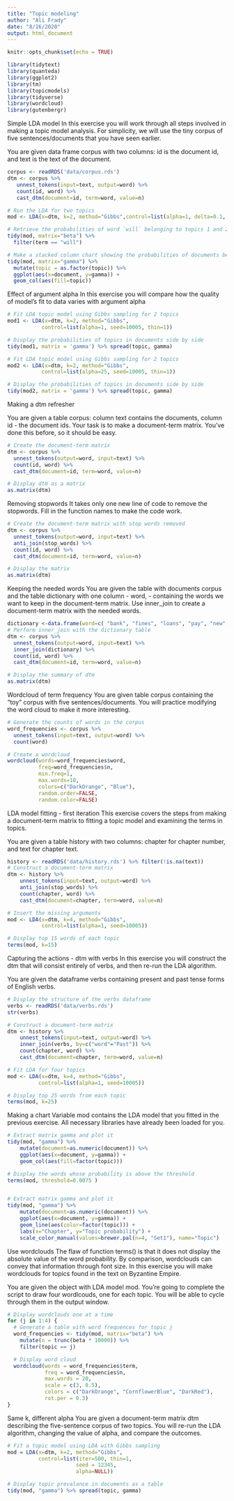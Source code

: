 ```yaml
---
title: "Topic modeling"
author: "Ali Frady"
date: "8/16/2020"
output: html_document
---
```


```r
knitr::opts_chunk$set(echo = TRUE)
```


```r
library(tidytext)
library(quanteda)
library(ggplot2)
library(tm)
library(topicmodels)
library(tidyverse)
library(wordcloud)
library(gutenbergr)
```

Simple LDA model
In this exercise you will work through all steps involved in making a topic model analysis. For simplicity, we will use the tiny corpus of five sentences/documents that you have seen earlier.

You are given data frame corpus with two columns: id is the document id, and text is the text of the document.


```r
corpus <- readRDS('data/corpus.rds')
dtm <- corpus %>% 
   unnest_tokens(input=text, output=word) %>% 
   count(id, word) %>% 
   cast_dtm(document=id, term=word, value=n)

# Run the LDA for two topics
mod <- LDA(x=dtm, k=2, method="Gibbs",control=list(alpha=1, delta=0.1, seed=10005))

# Retrieve the probabilities of word `will` belonging to topics 1 and 2
tidy(mod, matrix="beta") %>%
  filter(term == "will")

# Make a stacked column chart showing the probabilities of documents belonging to topics
tidy(mod, matrix="gamma") %>% 
  mutate(topic = as.factor(topic)) %>% 
  ggplot(aes(x=document, y=gamma)) + 
  geom_col(aes(fill=topic))

```
Effect of argument alpha
In this exercise you will compare how the quality of model's fit to data varies with argument alpha

```r
# Fit LDA topic model using Gibbs sampling for 2 topics
mod1 <- LDA(x=dtm, k=2, method="Gibbs",
           control=list(alpha=1, seed=10005, thin=1))

# Display the probabilities of topics in documents side by side
tidy(mod1, matrix = 'gamma') %>% spread(topic, gamma)

# Fit LDA topic model using Gibbs sampling for 2 topics
mod2 <- LDA(x=dtm, k=2, method="Gibbs",
           control=list(alpha=25, seed=10005, thin=1))

# Display the probabilities of topics in documents side by side
tidy(mod2, matrix = 'gamma') %>% spread(topic, gamma)
```
Making a dtm refresher

You are given a table corpus: column text contains the documents, column id - the document ids. Your task is to make a document-term matrix. You've done this before, so it should be easy.

```r
# Create the document-term matrix
dtm <- corpus %>%
  unnest_tokens(output=word, input=text) %>%
  count(id, word) %>%
  cast_dtm(document=id, term=word, value=n)

# Display dtm as a matrix
as.matrix(dtm)
```

Removing stopwords
It takes only one new line of code to remove the stopwords. Fill in the function names to make the code work.

```r
# Create the document-term matrix with stop words removed
dtm <- corpus %>%
  unnest_tokens(output=word, input=text) %>%
  anti_join(stop_words) %>% 
  count(id, word) %>%
  cast_dtm(document=id, term=word, value=n)

# Display the matrix
as.matrix(dtm)
```
Keeping the needed words
You are given the table with documents corpus and the table dictionary with one column - word, - containing the words we want to keep in the document-term matrix. Use inner_join to create a document-term matrix with the needed words.
```r
dictionary <-data.frame(word=c( "bank", "fines", "loans", "pay", "new", "opened", "restaurant"))
# Perform inner_join with the dictionary table
dtm <- corpus %>%
  unnest_tokens(output=word, input=text) %>%
  inner_join(dictionary) %>% 
  count(id, word) %>%
  cast_dtm(document=id, term=word, value=n)

# Display the summary of dtm
as.matrix(dtm)
```


Wordcloud of term frequency
You are given table corpus containing the "toy" corpus with five sentences/documents. You will practice modifying the word cloud to make it more interesting.

```r
# Generate the counts of words in the corpus
word_frequencies <- corpus %>% 
  unnest_tokens(input=text, output=word) %>%
  count(word)

# Create a wordcloud
wordcloud(words=word_frequencies$word, 
          freq=word_frequencies$n,
          min.freq=1,
          max.words=10,
          colors=c("DarkOrange", "Blue"),
          random.order=FALSE,
          random.color=FALSE)
```


LDA model fitting - first iteration
This exercise covers the steps from making a document-term matrix to fitting a topic model and examining the terms in topics.

You are given a table history with two columns: chapter for chapter number, and text for chapter text.


```r
history <- readRDS('data/history.rds') %>% filter(!is.na(text))
# Construct a document-term matrix
dtm <- history %>% 
	unnest_tokens(input=text, output=word) %>% 
    anti_join(stop_words) %>% 
    count(chapter, word) %>% 
    cast_dtm(document=chapter, term=word, value=n)

# Insert the missing arguments
mod <- LDA(x=dtm, k=4, method="Gibbs", 
           control=list(alpha=1, seed=10005))

# Display top 15 words of each topic
terms(mod, k=15)
```
Capturing the actions - dtm with verbs
In this exercise you will construct the dtm that will consist entirely of verbs, and then re-run the LDA algorithm.

You are given the dataframe verbs containing present and past tense forms of English verbs.

```r
# Display the structure of the verbs dataframe
verbs <- readRDS('data/verbs.rds')
str(verbs)

# Construct a document-term matrix
dtm <- history %>% 
	unnest_tokens(input=text, output=word) %>% 
    inner_join(verbs, by=c("word"="Past")) %>% 
    count(chapter, word) %>% 
    cast_dtm(document=chapter, term=word, value=n)

# Fit LDA for four topics
mod <- LDA(x=dtm, k=4, method="Gibbs",
          control=list(alpha=1, seed=10005))

# Display top 25 words from each topic
terms(mod, k=25)
```

Making a chart
Variable mod contains the LDA model that you fitted in the previous exercise. All necessary libraries have already been loaded for you.

```r
# Extract matrix gamma and plot it
tidy(mod, "gamma") %>% 
	mutate(document=as.numeric(document)) %>% 
	ggplot(aes(x=document, y=gamma)) + 
	geom_col(aes(fill=factor(topic)))

# Display the words whose probability is above the threshold
terms(mod, threshold=0.0075 )


# Extract matrix gamma and plot it
tidy(mod, "gamma") %>% 
	mutate(document=as.numeric(document)) %>% 
	ggplot(aes(x=document, y=gamma)) + 
	geom_line(aes(color=factor(topic))) + 
    labs(x="Chapter", y="Topic probability") +
	scale_color_manual(values=brewer.pal(n=4, "Set1"), name="Topic")
```

Use wordclouds
The flaw of function terms() is that it does not display the absolute value of the word probability. By comparison, wordclouds can convey that information through font size. In this exercise you will make wordclouds for topics found in the text on Byzantine Empire.

You are given the object with LDA model mod. You're going to complete the script to draw four wordlcouds, one for each topic. You will be able to cycle through them in the output window.


```r
# Display wordclouds one at a time
for (j in 1:4) {
  # Generate a table with word frequences for topic j
  word_frequencies <- tidy(mod, matrix="beta") %>% 
    mutate(n = trunc(beta * 10000)) %>% 
    filter(topic == j)

  # Display word cloud
  wordcloud(words = word_frequencies$term, 
            freq = word_frequencies$n,
            max.words = 20,
            scale = c(3, 0.5),
            colors = c("DarkOrange", "CornflowerBlue", "DarkRed"), 
            rot.per = 0.3)
}
```

Same k, different alpha
You are given a document-term matrix dtm describing the five-sentence corpus of two topics. You will re-run the LDA algorithm, changing the value of alpha, and compare the outcomes.

```r
# Fit a topic model using LDA with Gibbs sampling
mod = LDA(x=dtm, k=2, method="Gibbs", 
          control=list(iter=500, thin=1,
                      seed = 12345,
                      alpha=NULL))

# Display topic prevalance in documents as a table
tidy(mod, "gamma") %>% spread(topic, gamma)
```

